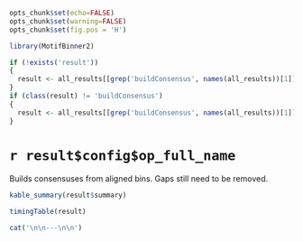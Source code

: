 ```r
opts_chunk$set(echo=FALSE)
opts_chunk$set(warning=FALSE)
opts_chunk$set(fig.pos = 'H')

library(MotifBinner2)

if (!exists('result'))
{
  result <- all_results[[grep('buildConsensus', names(all_results))[1]]]
}
if (class(result) != 'buildConsensus')
{
  result <- all_results[[grep('buildConsensus', names(all_results))[1]]]
}
```

# `r result$config$op_full_name`

Builds consensuses from aligned bins. Gaps still need to be removed.

```r
kable_summary(result$summary)

timingTable(result)
```

```r
cat('\n\n---\n\n')
```
